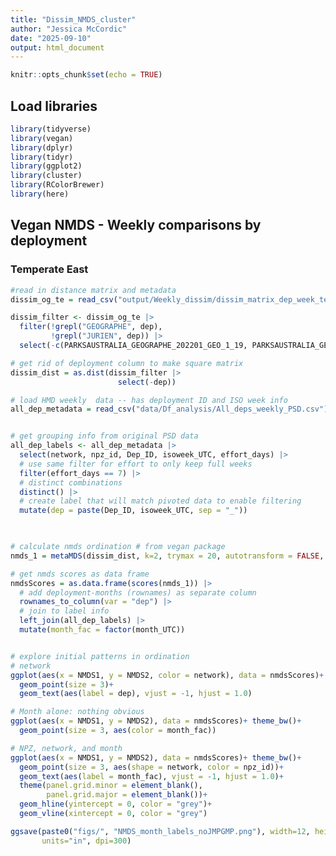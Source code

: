 ```yaml
---
title: "Dissim_NMDS_cluster"
author: "Jessica McCordic"
date: "2025-09-10"
output: html_document
---
```


```r
knitr::opts_chunk$set(echo = TRUE)
```


## Load libraries

```r
library(tidyverse)
library(vegan)
library(dplyr)
library(tidyr)
library(ggplot2)
library(cluster)
library(RColorBrewer)
library(here)

```

## Vegan NMDS - Weekly comparisons by deployment

### Temperate East
```r
#read in distance matrix and metadata
dissim_og_te = read_csv("output/Weekly_dissim/dissim_matrix_dep_week_tempeast.csv")

dissim_filter <- dissim_og_te |>
  filter(!grepl("GEOGRAPHE", dep),
         !grepl("JURIEN", dep)) |>
  select(-c(PARKSAUSTRALIA_GEOGRAPHE_202201_GEO_1_19, PARKSAUSTRALIA_GEOGRAPHE_202201_GEO_2_28,PARKSAUSTRALIA_GEOGRAPHE_202201_GEO_3_31,PARKSAUSTRALIA_JURIEN_202201_JNE_1_26,PARKSAUSTRALIA_JURIEN_202201_JNE_2_28))

# get rid of deployment column to make square matrix
dissim_dist = as.dist(dissim_filter |>
                        select(-dep))

# load HMD weekly  data -- has deployment ID and ISO week info
all_dep_metadata = read_csv("data/Df_analysis/All_deps_weekly_PSD.csv")


# get grouping info from original PSD data
all_dep_labels <- all_dep_metadata |>
  select(network, npz_id, Dep_ID, isoweek_UTC, effort_days) |>
  # use same filter for effort to only keep full weeks
  filter(effort_days == 7) |>
  # distinct combinations
  distinct() |>
  # create label that will match pivoted data to enable filtering
  mutate(dep = paste(Dep_ID, isoweek_UTC, sep = "_"))
  


# calculate nmds ordination # from vegan package
nmds_1 = metaMDS(dissim_dist, k=2, trymax = 20, autotransform = FALSE, plot = FALSE)

# get nmds scores as data frame
nmdsScores = as.data.frame(scores(nmds_1)) |>
  # add deployment-months (rownames) as separate column
  rownames_to_column(var = "dep") |>
  # join to label info
  left_join(all_dep_labels) |>
  mutate(month_fac = factor(month_UTC))


# explore initial patterns in ordination
# network 
ggplot(aes(x = NMDS1, y = NMDS2, color = network), data = nmdsScores)+ theme_bw()+
  geom_point(size = 3)+
  geom_text(aes(label = dep), vjust = -1, hjust = 1.0)

# Month alone: nothing obvious 
ggplot(aes(x = NMDS1, y = NMDS2), data = nmdsScores)+ theme_bw()+
  geom_point(size = 3, aes(color = month_fac))

# NPZ, network, and month
ggplot(aes(x = NMDS1, y = NMDS2), data = nmdsScores)+ theme_bw()+
  geom_point(size = 3, aes(shape = network, color = npz_id))+
  geom_text(aes(label = month_fac), vjust = -1, hjust = 1.0)+
  theme(panel.grid.minor = element_blank(), 
        panel.grid.major = element_blank())+
  geom_hline(yintercept = 0, color = "grey")+
  geom_vline(xintercept = 0, color = "grey")

ggsave(paste0("figs/", "NMDS_month_labels_noJMPGMP.png"), width=12, height=8,
       units="in", dpi=300)



```